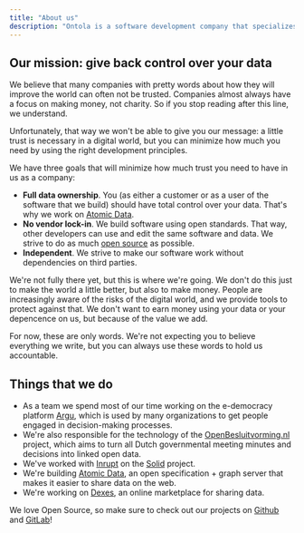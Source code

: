 ```yaml
---
title: "About us"
description: "Ontola is a software development company that specializes in web applications, SAAS development and linked data. We love innovation, open data en open technology."
---
```


## Our mission: give back control over your data

We believe that many companies with pretty words about how they will improve the world can often not be trusted.
Companies almost always have a focus on making money, not charity.
So if you stop reading after this line, we understand.

Unfortunately, that way we won't be able to give you our message:
a little trust is necessary in a digital world, but you can minimize how much you need by using the right development principles.

We have three goals that will minimize how much trust you need to have in us as a company:

- **Full data ownership**. You (as either a customer or as a user of the software that we build) should have total control over your data. That's why we work on [Atomic Data](https://atomicdata.dev).
- **No vendor lock-in**. We build software using open standards. That way, other developers can use and edit the same software and data. We strive to do as much [open source](http://github.com/ontola/) as possible.
- **Independent**. We strive to make our software work without dependencies on third parties.

We're not fully there yet, but this is where we're going.
We don't do this just to make the world a little better, but also to make money.
People are increasingly aware of the risks of the digital world, and we provide tools to protect against that.
We don't want to earn money using your data or your depencence on us, but because of the value we add.

For now, these are only words.
We're not expecting you to believe everything we write, but you can always use these words to hold us accountable.

## Things that we do

- As a team we spend most of our time working on the e-democracy platform [Argu](https://argu.co), which is used by many organizations to get people engaged in decision-making processes.
- We're also responsible for the technology of the [OpenBesluitvorming.nl](https://openbesluitvorming.nl) project, which aims to turn all Dutch governmental meeting minutes and decisions into linked open data.
- We've worked with [Inrupt](http://inrupt.com/) on the [Solid](/solid) project.
- We're building [Atomic Data](https://atomicdata.dev), an open specification + graph server that makes it easier to share data on the web.
- We're working on [Dexes](https://dexes.eu), an online marketplace for sharing data.

<FeatureBlock title="Open Source" image="photos/thom-laptop.jpg">
<span>We love Open Source, so make sure to check out our projects on <a href="https://github.com/ontola/">Github</a> and <a href="https://gitlab.com/ontola/">GitLab</a>!</span>
</FeatureBlock>
